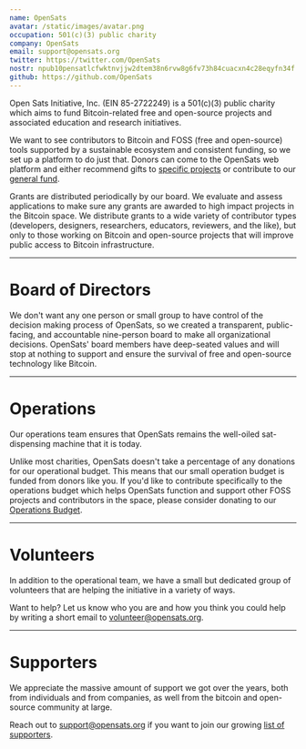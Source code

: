 ```yaml
---
name: OpenSats
avatar: /static/images/avatar.png
occupation: 501(c)(3) public charity
company: OpenSats
email: support@opensats.org
twitter: https://twitter.com/OpenSats
nostr: npub10pensatlcfwktnvjjw2dtem38n6rvw8g6fv73h84cuacxn4c28eqyfn34f
github: https://github.com/OpenSats
---
```


Open Sats Initiative, Inc. (EIN 85-2722249) is a 501(c)(3) public charity which
aims to fund Bitcoin-related free and open-source projects and associated
education and research initiatives.

We want to see contributors to Bitcoin and FOSS (free and open-source) tools
supported by a sustainable ecosystem and consistent funding, so we set up a
platform to do just that. Donors can come to the OpenSats web platform and
either recommend gifts to [specific projects](/projects) or contribute to our
[general fund][gf].

Grants are distributed periodically by our board. We evaluate and assess
applications to make sure any grants are awarded to high impact projects in the
Bitcoin space. We distribute grants to a wide variety of contributor types
(developers, designers, researchers, educators, reviewers, and the like), but
only to those working on Bitcoin and open-source projects that will improve
public access to Bitcoin infrastructure.

---

# Board of Directors

We don't want any one person or small group to have control of the decision
making process of OpenSats, so we created a transparent, public-facing, and
accountable nine-person board to make all organizational decisions. OpenSats'
board members have deep-seated values and will stop at nothing to support and
ensure the survival of free and open-source technology like Bitcoin.

<Members subset='Board'/>

---

# Operations

Our operations team ensures that OpenSats remains the well-oiled sat-dispensing
machine that it is today.

Unlike most charities, OpenSats doesn't take a percentage of any donations for
our operational budget. This means that our small operation budget is funded
from donors like you. If you'd like to contribute specifically to the operations
budget which helps OpenSats function and support other FOSS projects and
contributors in the space, please consider donating to our [Operations
Budget](https://opensats.org/projects/opensats_operations_budget).

<Members subset='Ops'/>

---

# Volunteers

In addition to the operational team, we have a small but dedicated group of
volunteers that are helping the initiative in a variety of ways.

<Members subset='Volunteers'/>

Want to help? Let us know who you are and how you think you could help by
writing a short email to volunteer@opensats.org.

---

# Supporters

We appreciate the massive amount of support we got over the years, both from
individuals and from companies, as well from the bitcoin and open-source
community at large.

Reach out to support@opensats.org if you want to join our growing [list of supporters][support].

[gf]: /projects/general_fund
[support]: /support#supporters
